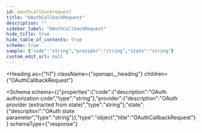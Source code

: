 ```yaml
---
id: oauthcallbackrequest
title: "OAuthCallbackRequest"
description: ""
sidebar_label: "OAuthCallbackRequest"
hide_title: true
hide_table_of_contents: true
schema: true
sample: {"code":"string","provider":"string","state":"string"}
custom_edit_url: null
---
```



<Heading
  as={"h1"}
  className={"openapi__heading"}
  children={"OAuthCallbackRequest"}
>
</Heading>





<Schema
  schema={{"properties":{"code":{"description":"OAuth authorization code","type":"string"},"provider":{"description":"OAuth provider (extracted from state)","type":"string"},"state":{"description":"OAuth state parameter","type":"string"}},"type":"object","title":"OAuthCallbackRequest"}}
  schemaType={"response"}
>

</Schema>
